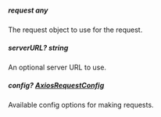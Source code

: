 
##### **request** any
The request object to use for the request.

##### **serverURL?** string
An optional server URL to use.

##### **config?** [AxiosRequestConfig](https://axios-http.com/docs/req_config)
Available config options for making requests.

